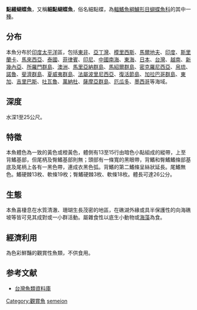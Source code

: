 {{Speciesbox
| name = 點綴蝴蝶魚
| image = bep_chaetodon_semeion.jpg
| image_width = 250px
| status = LC
| status_system = IUCN3.1
| genus = Chaetodon
| species = semeion
| authority = [[Bleeker|Bleeker]], 1855
| synonyms = *''Chaetodon decoratus''<br /><small>Ahl, 1923</small>
}}
'''點綴蝴蝶魚'''，又稱'''細點蝴蝶魚'''，俗名細點蝶，為[[輻鰭魚綱|輻鰭魚綱]][[鱸形目|鱸形目]][[蝴蝶魚科|蝴蝶魚科]]的其中一[[種|種]]。

==分布==
本魚分布於[[印度|印度]][[太平洋|太平洋]]區，包括[[東非|東非]]、[[亞丁灣|亞丁灣]]、[[模里西斯|模里西斯]]、[[馬爾地夫|馬爾地夫]]、[[印度|印度]]、[[斯里蘭卡|斯里蘭卡]]、[[馬來西亞|馬來西亞]]、[[泰國|泰國]]、[[菲律賓|菲律賓]]、[[印尼|印尼]]、[[中國|中國]][[南海|南海]]、[[東海|東海]]、[[日本|日本]]、[[台灣|台灣]]、[[越南|越南]]、[[新幾內亞|新幾內亞]]、[[所羅門群島|所羅門群島]]、[[澳洲|澳洲]]、[[馬里亞納群島|馬里亞納群島]]、[[馬紹爾群島|馬紹爾群島]]、[[密克羅尼西亞|密克羅尼西亞]]、[[帛琉|帛琉]]、[[諾魯|諾魯]]、[[斐濟群島|斐濟群島]]、[[夏威夷群島|夏威夷群島]]、[[法屬波里尼西亞|法屬波里尼西亞]]、[[復活節島|復活節島]]、[[加拉巴哥群島|加拉巴哥群島]]、[[東加|東加]]、[[吉里巴斯|吉里巴斯]]、[[吐瓦魯|吐瓦魯]]、[[萬納杜|萬納杜]]、[[薩摩亞群島|薩摩亞群島]]、[[厄瓜多|厄瓜多]]、[[墨西哥|墨西哥]]等海域。

==深度==
水深1至25公尺。

==特徵==
本魚體色為一致的黃色或橙黃色，體側有13至15行由暗色小點組成的縱帶，上至背鰭基部，但尾柄及臀鰭基部則無；頭部有一條寬的黑眼帶，背鰭和臀鰭鰭條部基底及尾柄上各有一黑色帶，連成衣黑色弧。背鰭的第二鰭條呈絲狀延長。尾鰭無色。鰭硬棘13枚、軟條19枚；臀鰭硬棘3枚、軟條18枚。體長可達26公分。

==生態==
本魚喜棲息在水質清澈、珊瑚生長茂密的地區，在礁湖外緣或具半保護性的向海礁坡等皆可見其成對或一小群活動。屬雜食性以底生小動物或[[海藻|海藻]]為食。

==經濟利用==
為色彩鮮豔的觀賞性魚類，不供食用。

==参考文献==
*[http://fishdb.sinica.edu.tw/ 台灣魚類資料庫]{{Wayback|url=http://fishdb.sinica.edu.tw/ |date=20160304193340 }}
{{Taxonbar|from=Q1018105}}

[[Category:觀賞魚|Category:觀賞魚]]
[[Category:蝴蝶魚屬|semeion]]